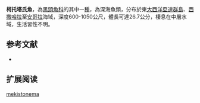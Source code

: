 {{Speciesbox
| name = 柯托塔氏魚
| status = LC
| status_system = IUCN3.1
| image = 
| image_width = 250px
| genus = Talismania
| species = mekistonema
| authority = [[Sulak|Sulak]], 1975
| synonyms = *''Talismania grandisquamis '',Quéro, 1974 
}}

'''柯托塔氏魚'''，為[[黑頭魚科|黑頭魚科]]的其中一[[種|種]]，為深海魚類，分布於東[[大西洋|大西洋]][[亞速群島|亞速群島]]、[[西撒哈拉|西撒哈拉]]至[[安哥拉|安哥拉]]海域，深度600-1050公尺，體長可達26.7公分，棲息在中層水域，生活習性不明。

==参考文献==
*{{FishBase_species|genus=Talismania|species=mekistonema|year=2015|month=9}}

== 扩展阅读 ==
{{refbegin}}
{{wikispecies-inline|Talismania mekistonema|柯托塔氏魚}}
{{refend}}
{{Taxonbar|from=Q2351503}}

[[Category:塔氏魚屬|mekistonema]]